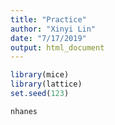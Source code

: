 ```yaml
---
title: "Practice"
author: "Xinyi Lin"
date: "7/17/2019"
output: html_document
---
```


```r
library(mice)
library(lattice)
set.seed(123)
```

```r
nhanes
```

